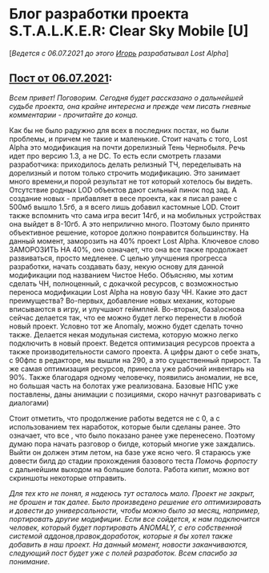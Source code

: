 # Блог разработки  проекта S.T.A.L.K.E.R: Clear Sky Mobile [U]
[*Ведется с 06.07.2021 до этого [Игорь](https://vk.com/duppeh) разрабатывал Lost Alpha*]

## [Пост от 06.07.2021](https://vk.com/stalkerumobile?w=wall-182231606_2028):
*Всем привет! Поговорим. Сегодня будет рассказано о дальнейшей судьбе проекта, она крайне интересна и прежде чем писать гневные комментарии - прочитайте до конца.*

Как бы не было радужно для всех в последних постах, но были проблемы, и причем не такие и маленькие. Стоит начать с того, Lost Alpha это модификация на почти дорелизный Тень Чернобыля. Речь идет про версию 1.3, а не DC. То есть если смотреть глазами разработчика: приходилось делать релизный ТЧ, переделывать на дорелизный и потом только строчить модификацию. Это занимает много времени,и порой результат не тот который хотелось бы видеть. Отсутствие родных LOD объектов дают сильный пинок под зад. А создание новых - прибавляет в весе проекта, как я писал ранее с 500мб вышло 1.5гб, а я всего лишь добавил кастомные LOD. Стоит также вспомнить что сама игра весит 14гб, и на мобильных устройствах она выйдет в 8-10гб. А это неприлично много. Поэтому было принято объективное решение, которое должно понравится большинству. На данный момент, заморозить на 40% проект Lost Alpha. Ключевое слово ЗАМОРОЗИТЬ НА 40%, оно означает, что она все также продолжает развиваться, просто медленее. С целью улучшения прогресса разработки, начать создавать базу, некую основу для данной модификации под названием Чистое Небо. Объясняю, мы хотим сделать ЧН, полноценный, с докачкой ресурсов, с возможностью переноса модификации Lost Alpha на новую базу ЧН. Какие это даст преимущества? Во-первых, добавление новых механик, которые вписываются в игру, и улучшают геймплей. Во-вторых, база\основа сейчас делается так, что ее можно будет легко перенести в любой новый проект. Условно тот же Anomaly, можно будет сделать точно также. Делается некая модульная система, которую можно легко подключить в новый проект. Ведется оптимизация ресурсов проекта а также производительности самого проекта. А цифры дают о себе знать, с 90фпс в редакторе, мы вышли на 290, а это существенный прирост. Та же самая оптимизация ресурсов, принесла уже рабочий инвентарь на 90%. Также благодаря одному человечку, появились аномалии, не все, но большая часть на болотах уже реализована. Базовые НПС уже поставлены, даны анимации с позициями, скоро начнут разговаривать с диалогами)

Стоит отметить, что продолжение работы ведется не с 0, а с использованием тех наработок, которые были сделаны ранее. Это означает, что все , что было показано ранее уже перенесено. Поэтому думаю пора начать разговор о билде, который многие уже заждались. Выйти он должен этим летом, на базе уже ясно чего. Я стараюсь уже довести билд до стадии прохождения базового теста *Помочь форпосту* с дальнейшим выходом на большие болота. Работа кипит, можно вот скриншоты некоторые отправить.

*Для тех кто не понял, я надеюсь тут осталось мало. Проект не закрыт, не брошен и так далее. Было произведено решение его оптимизировать и довести до универсальности, чтобы можно было за месяц, например, портировать другие модифиции. Если все сойдется, к нам подключится человек, который будет портировать ANOMALY, с его собственной системой аддонов,правок,доработок, которые я бы хотел также добавить в наш проект. На данный момент, новости заканчиваются, следующий пост будет уже с полей разработок. Всем спасибо за понимание.*
